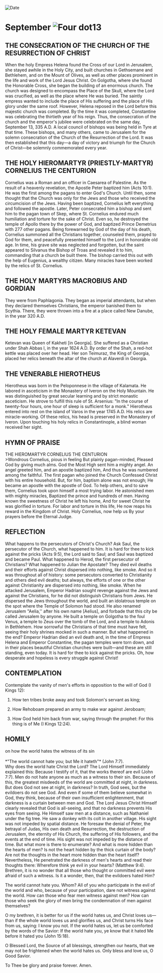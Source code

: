 
<RunningHead />
<Image src="/title-imprint.png" height={68} width={50} alt="Date" className="title-imprint"/>

# <div id="date">September <Image className="four-dot" src="/four-dot.png" height={15} width={15} alt="Four dot" />13</div>

## THE CONSECRATION OF THE CHURCH OF THE RESURRECTION OF CHRIST

When the holy Empress Helena found the Cross of our Lord in Jerusalem, she stayed awhile in the Holy City, and built churches in Gethsemane and Bethlehem, and on the Mount of Olives, as well as other places prominent in the life and work of the Lord Jesus Christ. On Golgotha, where she found the Honorable Cross, she began the building of an enormous church. The church was designed to encompass the Place of the Skull, where the Lord was crucified, as well as the place where He was buried. The saintly empress wanted to include the place of His suffering and the place of His glory under the same roof. However, Helena reposed in the Lord before this majestic church was completed. By the time it was completed, Constantine was celebrating the thirtieth year of his reign. Thus, the consecration of the church and the emperor's jubilee were celebrated on the same day, September 13, 335 A.D. A local council of bishops was being held in Tyre at that time. These bishops, and many others, came to Jerusalem for the solemn consecration of the Church of the Resurrection of the Lord. It was then established that this day—a day of victory and triumph for the Church of Christ—be solemnly commemorated every year.

## THE HOLY HIEROMARTYR (PRIESTLY-MARTYR) CORNELIUS THE CENTURION

Cornelius was a Roman and an officer in Caesarea of Palestine. As the result of a heavenly revelation, the Apostle Peter baptized him (Acts 10:1). He was the first among the pagans to enter God's Church. Until then, some thought that the Church was only for the Jews and those who received the circumcision of the Jews. Having been baptized, Cornelius left everything and followed the apostle. Later, Peter consecrated him a bishop and sent him to the pagan town of Skep, where St. Cornelius endured much humiliation and torture for the sake of Christ. Even so, he destroyed the temple of Apollo there by the power of God, and baptized Prince Demetrius with 277 other pagans. Being forewarned by God of the day of his death, Cornelius summoned all the Christians together, counseled them, prayed to God for them, and peacefully presented himself to the Lord in honorable old age. In time, his grave site was neglected and forgotten, but the saint appeared to Silvanus the Bishop of Troas and revealed it to him, commanding that a church be built there. The bishop carried this out with the help of Eugenius, a wealthy citizen. Many miracles have been worked by the relics of St. Cornelius.

## THE HOLY MARTYRS MACROBIUS AND GORDIAN

They were from Paphlagonia. They began as imperial attendants, but when they declared themselves Christians, the emperor banished them to Scythia. There, they were thrown into a fire at a place called New Danube, in the year 320 A.D.

## THE HOLY FEMALE MARTYR KETEVAN

Ketevan was Queen of Kakheti [in Georgia]. She suffered as a Christian under Shah Abbas I, in the year 1624 A.D. By order of the Shah, a red-hot kettle was placed over her head. Her son Teimuraz, the King of Georgia, placed her relics beneath the altar of the church at Alaverdi in Georgia.

## THE VENERABLE HIEROTHEUS

Hierotheus was born in the Peloponnese in the village of Kalamata. He labored in asceticism in the Monastery of Iveron on the Holy Mountain. He was distinguished by great secular learning and by strict monastic asceticism. He strove to fulfill this rule of St. Arsenius: "In the course of twenty-four hours, one hour of sleep is sufficient for a monk." Hierotheus entered into rest on the island of Varos in the year 1745 A.D. His relics are miracle-working. Of these relics, his head is preserved in the Monastery of Iveron. Upon touching his holy relics in Constantinople, a blind woman received her sight.


## HYMN OF PRAISE
<div style={{textAlign:'center', color:'crimson', fontWeight:'bold'}}>
THE HIEROMARTYR CORNELIUS THE CENTURION
</div>
>Wondrous Cornelius, pious in feeling  
But plainly pagan-minded,  
Pleased God by giving much alms.  
God the Most High sent him a mighty angel.  
An angel greeted him, and an apostle baptized him,  
And thus he was numbered among the faithful.  
The first pagan who joined the Church  
Confessed Christ with his entire household.  
But, for him, baptism alone was not enough;  
He became an apostle with the apostle of God.  
To help others, and to save them,  
Cornelius took upon himself a most trying labor.  
He astonished men with mighty miracles,  
Baptized the prince and hundreds of men.  
Having known the sweetness of Christ he left his home,  
And for sweet Christ he was glorified in torture.  
For labor and torture in this life,  
He now reaps his reward in the Kingdom of Christ.  
Holy Cornelius, now help us  
By your prayers before the Eternal Judge.  


## REFLECTION

What happens to the persecutors of Christ's Church? Ask Saul, the persecutor of the Church, what happened to him. It is hard for thee to kick against the pricks (Acts 9:5), the Lord said to Saul; and Saul was baptized and became Paul. What happened to Herod, the first persecutor of Christians? What happened to Julian the Apostate? They died evil deaths and their efforts against Christ dispersed into nothing, like smoke. And so it was throughout all of history: some persecutors converted to Christianity and others died evil deaths; but always, the efforts of one or the other against Christianity are dispersed into nothing, like smoke. When he attacked Jerusalem, Emperor Hadrian sought revenge against the Jews and against the Christians, for he did not distinguish Christians from Jews. He dispersed the Jews throughout the world, and built an idolatrous temple on the spot where the Temple of Solomon had stood. He also renamed Jerusalem "Aelia,'' after his own name [Aelius], and forbade that this city be called Jerusalem by anyone. He built a temple on Golgotha to the foul Venus, a temple to Zeus over the tomb of the Lord, and a temple to Adonis in Bethlehem. How sorrowful the Christians of that time must have felt, seeing their holy shrines mocked in such a manner. But what happened in the end? Emperor Hadrian died an evil death and, in the time of Empress Helena and Emperor Constantine, the pagan temples were torn down, and in their places beautiful Christian churches were built—and these are still standing, even today. It is hard for thee to kick against the pricks. Oh, how desperate and hopeless is every struggle against Christ!


## CONTEMPLATION

Contemplate the vanity of men's efforts in opposition to the will of God (I Kings 12):

1. How ten tribes broke away and took Solomon's servant as king;

2. How Rehoboam prepared an army to make war against Jeroboam;

3. How God held him back from war, saying through the prophet: For this thing is of Me (I Kings 12:24).


## HOMILY
<div style={{textAlign:'center', color:'crimson', fontWeight:'bold'}}>
on how the world hates the witness of its sin
</div>
<br />
<div style={{textAlign:'right'}}>
*"The world cannot hate you; but Me it hateth"* (John 7:7).
</div>
Why does the world hate Christ the Lord? The Lord Himself immediately explained this: Because I testify of it, that the works thereof are evil (John 7:7). Men do not hate anyone as much as a witness to their sin. Because of this, the greatest misdeeds of the world are committed at night, in darkness. But does God not see at night, in darkness? In truth, God sees, but the evildoers do not see God. And even if some of them believe somewhat in God, they think, because of their own insufficient enlightenment, that darkness is a curtain between men and God. The Lord Jesus Christ Himself clearly revealed that God is all-seeing, and that no darkness prevents His eyes from seeing. He Himself saw men at a distance, such as Nathaniel under the fig tree. He saw a donkey with its colt in another village. His sight was not impeded by spatial distance. He foresaw the denial of Peter, the betrayal of Judas, His own death and Resurrection, the destruction of Jerusalem, the eternity of His Church, the suffering of His followers, and the events at the end of time. His sight was not impeded by the distance of time. But what more is there to enumerate? And what is more hidden than the hearts of men? Is not the heart hidden by the thick curtain of the body? Are not the thoughts in the heart more hidden than the heart itself? Nevertheless, He penetrated the darkness of men's hearts and read their thoughts there: Wherefore think ye evil in your hearts? (Matthew 9:4). Brethren, it is no wonder that all those who thought or committed evil were afraid of such a witness. Is it a wonder, then, that the evildoers hated Him?

The world cannot hate you. Whom? All of you who participate in the evil of the world and who, because of your participation, dare not witness against the world. How can those who fear men witness against men? How can those who seek the glory of men bring the condemnation of men against themselves?

O my brethren, it is better for us if the world hates us, and Christ loves us—than if the whole world loves us and glorifies us, and Christ turns His face from us, saying: I know you not. If the world hates us, let us be comforted by the words of the Savior: If the world hate you, ye know that it hated Me before it hated you (John 15:18).

O Blessed Lord, the Source of all blessings, strengthen our hearts, that we may not be frightened when the world hates us. Only bless and love us, O Good Savior.

To Thee be glory and praise forever. Amen.